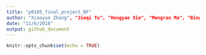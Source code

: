```yaml
---
title: "p8105_final_project_BF"
author: "Xiaoyue Zhang", "Jieqi Tu", "Hongyao Xie", "Mengran Ma", "Bingyu Sun"
date: "11/6/2018"
output: github_document
---
```


```r
knitr::opts_chunk$set(echo = TRUE)
```


